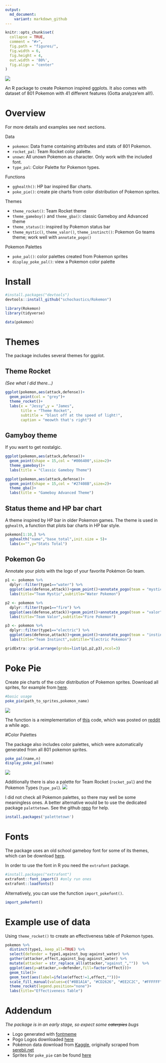 ```yaml
---
output:
  md_document:
    variant: markdown_github
---
```


<!-- README.md is generated from README.Rmd. Please edit that file -->

```r
knitr::opts_chunk$set(
  collapse = TRUE,
  comment = "#>",
  fig.path = "figures/",
  fig.width = 6,
  fig.height = 4,
  out.width = '80%',
  fig.align = "center" 
)
```

![](rokemon.png) 

An R package to create Pokemon inspired ggplots. It also comes with dataset of 801 Pokemon
with 41 different features (Gotta analyze'em all!). 

# Overview

For more details and examples see next sections.

Data

* `pokemon`: Data frame containing attributes and stats of 801 Pokemon.
* `rocket_pal`: Team Rocket color palette.
* `unown`: All unown Pokemon as character. Only work with the included font.
* `type_pal`: Color Palette for Pokemon types.

Functions

* `gghealth()`: HP bar inspired Bar charts.
* `poke_pie()`: create pie charts from color distribution of Pokemon sprites.

Themes

* `theme_rocket()`: Team Rocket theme
* `theme_gameboy()` and `theme_gba()`: classic Gameboy and Advanced theme
* `theme_status()`: inspired by Pokemon status bar
* `theme_mystic()`, `theme_valor()`, `theme_instinct()`: Pokemon Go teams theme; work well with
`annotate_pogo()`

Pokemon Palettes

* `poke_pal()`: color palettes created from Pokemon sprites
* `display_poke_pal()`: view a Pokemon color palette

# Install
```r
#install.packages("devtools")
devtools::install_github("schochastics/Rokemon")
```

```r
library(Rokemon)
library(tidyverse)

data(pokemon)
```

# Themes

The package includes several themes for ggplot. 

## Theme Rocket

*(See what I did there...)*

```r
ggplot(pokemon,aes(attack,defense))+
  geom_point(col = "grey")+
  theme_rocket()+
  labs(x = "Jessy",y = "James",
       title = "Theme Rocket",
       subtitle = "blast off at the speed of light!",
       caption = "meowth that's right")

```

## Gamyboy theme

If you want to get nostalgic.

```r
ggplot(pokemon,aes(attack,defense))+
  geom_point(shape = 15,col = "#006400",size=2)+
  theme_gameboy()+
  labs(title = "Classic Gameboy Theme")

```


```r
ggplot(pokemon,aes(attack,defense))+
  geom_point(shape = 15,col = "#27408B",size=2)+
  theme_gba()+
  labs(title = "Gameboy Advanced Theme")
```


## Status theme and HP bar chart

A theme inspired by HP bar in older Pokemon games. The theme is used in `gghealth`,
a function that plots bar charts in HP bar style.

```r
pokemon[1:10,] %>% 
  gghealth("name","base_total",init.size = 5)+
  labs(x="",y="Stats Total")

```

## Pokemon Go

Annotate your plots with the logo of your favorite Pokémon Go team.

```r

p1 <- pokemon %>%
  dplyr::filter(type1=="water") %>%
  ggplot(aes(defense,attack))+geom_point()+annotate_pogo(team = "mystic")+theme_mystic()+
  labs(title="Team Mystic",subtitle="Water Pokemon")

p2 <- pokemon %>%
  dplyr::filter(type1=="fire") %>%
  ggplot(aes(defense,attack))+geom_point()+annotate_pogo(team = "valor")+theme_valor()+
  labs(title="Team Valor",subtitle="Fire Pokemon")

p3 <- pokemon %>%
  dplyr::filter(type1=="electric") %>%
  ggplot(aes(defense,attack))+geom_point()+annotate_pogo(team = "instinct")+theme_instinct()+
  labs(title="Team Instinct",subtitle="Electric Pokemon")

gridExtra::grid.arrange(grobs=list(p1,p2,p3),ncol=3)

```

# Poke Pie

Create pie charts of the color distribution of Pokemon sprites. Download all sprites, for
example from [here](https://github.com/PokeAPI/sprites).

```r
#basic usage
poke_pie(path_to_sprites,pokemon_name)
```

![](figures/poke-pies.png)

The function is a reimplementation of [this](https://gist.github.com/need12648430/4d681c9d1b18745ce159)
code, which was posted on [reddit](https://www.reddit.com/r/pokemon/comments/2ey1pw/last_night_i_wrote_a_processing_script_that/ck45c21/) a while ago.

#Color Palettes

The package also includes color palettes, which were automatically generated from
all 801 pokemon sprites. 
```r
poke_pal(name,n)
display_poke_pal(name)
```
![](figures/palettes.png)

Additionally there is also a palette for Team Rocket (`rocket_pal`) and the Pokemon Types (`type_pal`).
![](figures/rocket-type-pal.png)

I did not check all Pokemon palettes, so there may well be
some meaningless ones. A better alternative would be to use the dedicated package `palettetown`.
See the github [repo](https://github.comt/imcdlucas/palettetown) for help. 
```R
install.packages('palettetown')
```

# Fonts

The package uses an old school gameboy font for some of its themes, which
can be download [here](https://github.com/Superpencil/pokemon-font/releases/tag/v1.8.1).

In order to use the font in R you need the `extrafont` package.
```R
#install.packages("extrafont")
extrafont::font_import() #only run ones
extrafont::loadfonts()
```

Alternatively, you can use the function `import_pokefont()`.
```r
import_pokefont()
```

# Example use of data

Using `theme_rocket()` to create an effectiveness table of Pokemon types.
```r
pokemon %>%
  distinct(type1,.keep_all=TRUE) %>%
  select(defender = type1,against_bug:against_water) %>%
  gather(attacker,effect,against_bug:against_water) %>%
  mutate(attacker = str_replace_all(attacker,"against_",""))  %>%
  ggplot(aes(y=attacker,x=defender,fill=factor(effect)))+
  geom_tile()+
  geom_text(aes(label=ifelse(effect!=1,effect,"")))+
  scale_fill_manual(values=c("#8B1A1A", "#CD2626", "#EE2C2C", "#FFFFFF", "#00CD00", "#008B00"))+
  theme_rocket(legend.position="none")+
  labs(title="Effectiveness Table")

```

# Addendum

*The package is in an early stage, so expect some ~~caterpies~~ bugs*

* Logo generated with [fontmeme](https://fontmeme.com/pokemon-font/)
* Pogo Logos downloaded [here](https://dribbble.com/shots/2831980-Pok-mon-GO-Team-Logos-Vector-Download)
* Pokémon data download from [Kaggle](https://www.kaggle.com/rounakbanik/pokemon), originally
scraped from [serebii.net](http://serebii.net/)
* Sprites for `poke_pie` can be found [here](https://github.com/PokeAPI/sprites)
